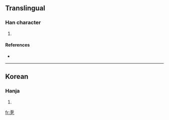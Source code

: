 ==Translingual==

===Han character===
{{Han char|rn=5|rad=乙|as=07|sn=8|four=|canj=一一口弓 (MMRN)}}

# {{defn|Han}}

====References====
* {{Han ref|kx=0084.201|dkj=|dj=|hdz=|uh=341A|ud=13338|bh=|bd=}}

----

==Korean==

===Hanja===
{{ko-hanja|hangeul=올|rv=ol|mr=ol|y=ol}}

# {{defn|Korean}}

[[fr:㐚]]